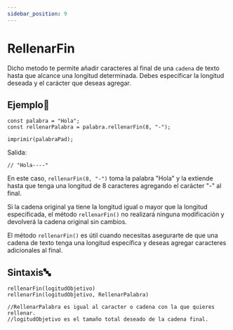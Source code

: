 ```yaml
---
sidebar_position: 9
---
```


# RellenarFin

Dicho metodo te permite añadir caracteres al final de una `cadena` de texto hasta que alcance una longitud determinada. Debes especificar la longitud deseada y el carácter que deseas agregar.

## Ejemplo📝

```dummy
const palabra = "Hola";
const rellenarPalabra = palabra.rellenarFin(8, "-");

imprimir(palabraPad);
```
Salida:
```dummy
// "Hola----"
```
En este caso, `rellenarFin(8, "-")` toma la palabra "Hola" y la extiende hasta que tenga una longitud de 8 caracteres agregando el carácter "-" al final.

Si la cadena original ya tiene la longitud igual o mayor que la longitud especificada, el método `rellenarFin()` no realizará ninguna modificación y devolverá la cadena original sin cambios.

El método `rellenarFin()` es útil cuando necesitas asegurarte de que una cadena de texto tenga una longitud específica y deseas agregar caracteres adicionales al final.

## Sintaxis🔤
```dummy
rellenarFin(logitudObjetivo)
rellenarFin(logitudObjetivo, RellenarPalabra)

//RellenarPalabra es igual al caracter o cadena con la que quieres rellenar.
//logitudObjetivo es el tamaño total deseado de la cadena final.
```




